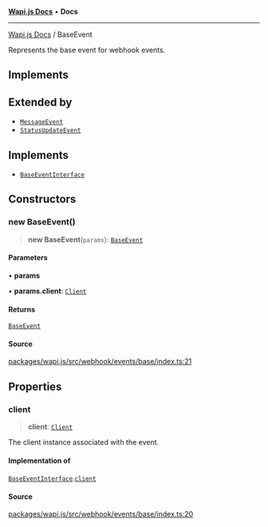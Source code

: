[**Wapi.js Docs**](../README.mdx) • **Docs**

***

[Wapi.js Docs](../globals.mdx) / BaseEvent

Represents the base event for webhook events.

## Implements

## Extended by

- [`MessageEvent`](MessageEvent.mdx)
- [`StatusUpdateEvent`](StatusUpdateEvent.mdx)

## Implements

- [`BaseEventInterface`](../interfaces/BaseEventInterface.mdx)

## Constructors

### new BaseEvent()

> **new BaseEvent**(`params`): [`BaseEvent`](BaseEvent.mdx)

#### Parameters

• **params**

• **params.client**: [`Client`](Client.mdx)

#### Returns

[`BaseEvent`](BaseEvent.mdx)

#### Source

[packages/wapi.js/src/webhook/events/base/index.ts:21](https://github.com/sarthakjdev/wapi.js/packages/wapi.js/src/webhook/events/base/index.ts?at=55950734d72fca04a6c87f7236ee551d251cec7e#line=21)

## Properties

### client

> **client**: [`Client`](Client.mdx)

The client instance associated with the event.

#### Implementation of

[`BaseEventInterface`](../interfaces/BaseEventInterface.mdx).[`client`](../interfaces/BaseEventInterface.mdx#client)

#### Source

[packages/wapi.js/src/webhook/events/base/index.ts:20](https://github.com/sarthakjdev/wapi.js/packages/wapi.js/src/webhook/events/base/index.ts?at=55950734d72fca04a6c87f7236ee551d251cec7e#line=20)
